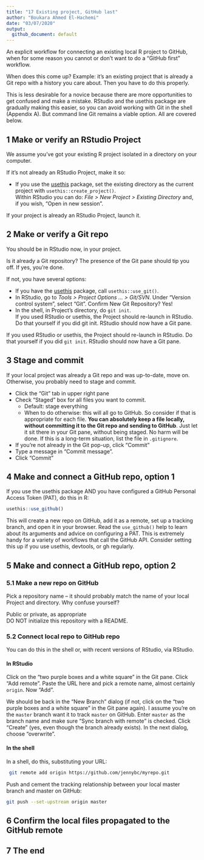```yaml
---
title: "17 Existing project, GitHub last"
author: "Boukara Ahmed El-Hachemi"
date: "03/07/2020"
output: 
  github_document: default
---
```


An explicit workflow for connecting an existing local R project to GitHub, when for some reason you cannot or don’t want to do a “GitHub first” workflow.   

When does this come up? Example: it’s an existing project that is already a Git repo with a history you care about. Then you have to do this properly.  

This is less desirable for a novice because there are more opportunities to get confused and make a mistake. RStudio and the usethis package are gradually making this easier, so you can avoid working with Git in the shell (Appendix A). But command line Git remains a viable option. All are covered below.   

## 1 Make or verify an RStudio Project 

We assume you’ve got your existing R project isolated in a directory on your computer.   

If it’s not already an RStudio Project, make it so:  

* If you use the [usethis](https://cran.r-project.org/package=usethis) package, set the existing directory as the current project with `usethis::create_project()`.   
Within RStudio you can do: *File > New Project > Existing Directory* and, if you wish, “Open in new session”.   

If your project is already an RStudio Project, launch it.  

## 2 Make or verify a Git repo

You should be in RStudio now, in your project.   

Is it already a Git repository? The presence of the Git pane should tip you off. If yes, you’re done.   

If not, you have several options:   

* If you have the [usethis](https://cran.r-project.org/package=usethis) package, call `usethis::use_git()`.  
* In RStudio, go to *Tools > Project Options … > Git/SVN*. Under “Version control system”, select “Git”. Confirm New Git Repository? Yes!   
* In the shell, in Project’s directory, do `git init`.   
If you used RStudio or usethis, the Project should re-launch in RStudio. Do that yourself if you did git init. RStudio should now have a Git pane.  

If you used RStudio or usethis, the Project should re-launch in RStudio. Do that yourself if you did `git init`. RStudio should now have a Git pane.  

## 3 Stage and commit

If your local project was already a Git repo and was up-to-date, move on. Otherwise, you probably need to stage and commit.   

* Click the “Git” tab in upper right pane  
* Check “Staged” box for all files you want to commit.  
  * Default: stage everything  
  * When to do otherwise: this will all go to GitHub. So consider if that is appropriate for each file. **You can absolutely keep a file locally, without committing it to the Git repo and sending to GitHub**. Just let it sit there in your Git pane, without being staged. No harm will be done. If this is a long-term situation, list the file in `.gitignore`.  
* If you’re not already in the Git pop-up, click “Commit”
* Type a message in “Commit message”.
* Click “Commit”  

## 4 Make and connect a GitHub repo, option 1

If you use the usethis package AND you have configured a GitHub Personal Access Token (PAT), do this in R:

```r
usethis::use_github()
```

This will create a new repo on GitHub, add it as a remote, set up a tracking branch, and open it in your browser. Read the `use_github()` help to learn about its arguments and advice on configuring a PAT. This is extremely handy for a variety of workflows that call the GitHub API. Consider setting this up if you use usethis, devtools, or gh regularly.  

## 5 Make and connect a GitHub repo, option 2

### 5.1 Make a new repo on GitHub

Pick a repository name – it should probably match the name of your local Project and directory. Why confuse yourself?  

Public or private, as appropriate   
DO NOT initialize this repository with a README.   

### 5.2 Connect local repo to GitHub repo

You can do this in the shell or, with recent versions of RStudio, via RStudio.  

#### In RStudio

Click on the “two purple boxes and a white square” in the Git pane. Click “Add remote”. Paste the URL here and pick a remote name, almost certainly `origin`. Now “Add”.

We should be back in the “New Branch” dialog (if not, click on the “two purple boxes and a white square” in the Git pane again). I assume you’re on the `master` branch want it to track `master` on GitHub. Enter `master` as the branch name and make sure “Sync branch with remote” is checked. Click “Create” (yes, even though the branch already exists). In the next dialog, choose “overwrite”.  

#### In the shell

In a shell, do this, substituting your URL:   

```bash
 git remote add origin https://github.com/jennybc/myrepo.git
```

Push and cement the tracking relationship between your local master branch and master on GitHub:  

```bash
git push --set-upstream origin master
```

## 6 Confirm the local files propagated to the GitHub remote

## 7 The end
